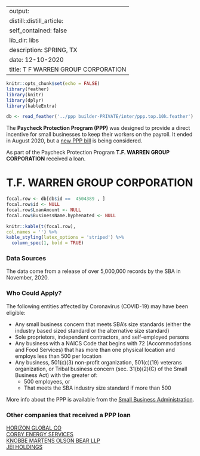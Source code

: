 
---
output:
  distill::distill_article:
    self_contained: false
    lib_dir: libs
description: SPRING, TX 
date: 12-10-2020
title: T F WARREN GROUP CORPORATION 
---




```r
knitr::opts_chunk$set(echo = FALSE)
library(feather)
library(knitr)
library(dplyr)
library(kableExtra)

db <- read_feather('../ppp builder-PRIVATE/inter/ppp.top.10k.feather')

```



The **Paycheck Protection Program (PPP)** was designed to provide a direct incentive for small businesses to keep their workers on the payroll. It ended in August 2020, but a [new PPP bill](https://thehill.com/policy/finance/529092-bipartisan-support-for-new-ppp-loans-gains-momentum-in-congress) is being considered.

As part of the Paycheck Protection Program **T.F. WARREN GROUP CORPORATION** received a loan.


# T.F. WARREN GROUP CORPORATION 

```r
focal.row <- db[db$id ==  4504389 , ]
focal.row$id <- NULL
focal.row$LoanAmount <- NULL
focal.row$BusinessName.hyphenated <- NULL

knitr::kable(t(focal.row), 
col.names = '') %>%
kable_styling(latex_options = 'striped') %>%
  column_spec(1, bold = TRUE)


```

### Data Sources

The data come from a release of over 5,000,000 records by the SBA in November, 2020.


### Who Could Apply?

The following entities affected by Coronavirus (COVID-19) may have been eligible:

+ Any small business concern that meets SBA’s size standards (either the industry based sized standard or the alternative size standard)
+ Sole proprietors, independent contractors, and self-employed persons
+ Any business with a NAICS Code that begins with 72 (Accommodations and Food Services) that has more than one physical location and employs less than 500 per location
+ Any business, 501(c)(3) non-profit organization, 501(c)(19) veterans organization, or Tribal business concern (sec. 31(b)(2)(C) of the Small Business Act) with the greater of:
  + 500 employees, or 
  + That meets the SBA industry size standard if more than 500


More info about the PPP is available from the [Small Business Administration](https://www.sba.gov/funding-programs/loans/coronavirus-relief-options/paycheck-protection-program).

 
### Other companies that received a PPP loan 
   
 [HORIZON GLOBAL CO](/Paycheck-Protection-Program/2081989-HORIZON-GLOBAL-CO) <br> [CORBY ENERGY SERVICES](/Paycheck-Protection-Program/1054107-CORBY-ENERGY-SERVICES) <br> [KNOBBE MARTENS OLSON BEAR LLP](/Paycheck-Protection-Program/2614797-KNOBBE-MARTENS-OLSON-BEAR-LLP) <br> [JEI HOLDINGS](/Paycheck-Protection-Program/2325701-JEI-HOLDINGS) <br>